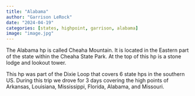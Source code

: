 ```yaml
---
title: "Alabama"
author: "Garrison LeRock"
date: "2024-04-19"
categories: [states, highpoint, garrison, alabama]
image: "image.jpg"
---
```


The Alabama hp is called Cheaha Mountain.
It is located in the Eastern part of the state within the Cheaha State Park. At the top of this hp is a stone lodge and lookout tower. 

This hp was part of the Dixie Loop that covers 6 state hps in the southern US. During this trip we drove for 3 days covering the high points of Arkansas, Louisiana, Mississippi, Florida, Alabama, and Missouri.